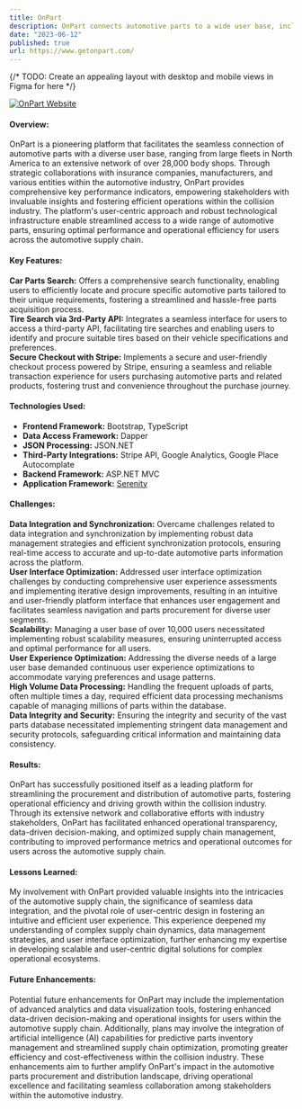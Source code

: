 ```yaml
---
title: OnPart
description: OnPart connects automotive parts to a wide user base, including fleets and over 28,000 body shops. With collaborative industry efforts, it provides key performance indicators for enhanced collision industry operations.
date: "2023-06-12"
published: true
url: https://www.getonpart.com/
---
```


{/* TODO: Create an appealing layout with desktop and mobile views in Figma for here */}

[![OnPart Website](/onpart-website.png)](https://www.onpart.com)

#### Overview:

OnPart is a pioneering platform that facilitates the seamless connection of automotive parts with a diverse user base, ranging from large fleets in North America to an extensive network of over 28,000 body shops. Through strategic collaborations with insurance companies, manufacturers, and various entities within the automotive industry, OnPart provides comprehensive key performance indicators, empowering stakeholders with invaluable insights and fostering efficient operations within the collision industry. The platform's user-centric approach and robust technological infrastructure enable streamlined access to a wide range of automotive parts, ensuring optimal performance and operational efficiency for users across the automotive supply chain.

#### Key Features:

**Car Parts Search:** Offers a comprehensive search functionality, enabling users to efficiently locate and procure specific automotive parts tailored to their unique requirements, fostering a streamlined and hassle-free parts acquisition process.\
**Tire Search via 3rd-Party API:** Integrates a seamless interface for users to access a third-party API, facilitating tire searches and enabling users to identify and procure suitable tires based on their vehicle specifications and preferences.\
**Secure Checkout with Stripe:** Implements a secure and user-friendly checkout process powered by Stripe, ensuring a seamless and reliable transaction experience for users purchasing automotive parts and related products, fostering trust and convenience throughout the purchase journey.

#### Technologies Used:

- **Frontend Framework:** Bootstrap, TypeScript
- **Data Access Framework:** Dapper
- **JSON Processing:** JSON.NET
- **Third-Party Integrations:** Stripe API, Google Analytics, Google Place Autocomplate
- **Backend Framework:** ASP.NET MVC
- **Application Framework:** [Serenity](https://serenity.is/)

#### Challenges:

**Data Integration and Synchronization:** Overcame challenges related to data integration and synchronization by implementing robust data management strategies and efficient synchronization protocols, ensuring real-time access to accurate and up-to-date automotive parts information across the platform.\
**User Interface Optimization:** Addressed user interface optimization challenges by conducting comprehensive user experience assessments and implementing iterative design improvements, resulting in an intuitive and user-friendly platform interface that enhances user engagement and facilitates seamless navigation and parts procurement for diverse user segments.\
**Scalability:** Managing a user base of over 10,000 users necessitated implementing robust scalability measures, ensuring uninterrupted access and optimal performance for all users.\
**User Experience Optimization:** Addressing the diverse needs of a large user base demanded continuous user experience optimizations to accommodate varying preferences and usage patterns.\
**High Volume Data Processing:** Handling the frequent uploads of parts, often multiple times a day, required efficient data processing mechanisms capable of managing millions of parts within the database.\
**Data Integrity and Security:** Ensuring the integrity and security of the vast parts database necessitated implementing stringent data management and security protocols, safeguarding critical information and maintaining data consistency.

#### Results:

OnPart has successfully positioned itself as a leading platform for streamlining the procurement and distribution of automotive parts, fostering operational efficiency and driving growth within the collision industry. Through its extensive network and collaborative efforts with industry stakeholders, OnPart has facilitated enhanced operational transparency, data-driven decision-making, and optimized supply chain management, contributing to improved performance metrics and operational outcomes for users across the automotive supply chain.

#### Lessons Learned:

My involvement with OnPart provided valuable insights into the intricacies of the automotive supply chain, the significance of seamless data integration, and the pivotal role of user-centric design in fostering an intuitive and efficient user experience. This experience deepened my understanding of complex supply chain dynamics, data management strategies, and user interface optimization, further enhancing my expertise in developing scalable and user-centric digital solutions for complex operational ecosystems.

#### Future Enhancements:

Potential future enhancements for OnPart may include the implementation of advanced analytics and data visualization tools, fostering enhanced data-driven decision-making and operational insights for users within the automotive supply chain. Additionally, plans may involve the integration of artificial intelligence (AI) capabilities for predictive parts inventory management and streamlined supply chain optimization, promoting greater efficiency and cost-effectiveness within the collision industry. These enhancements aim to further amplify OnPart's impact in the automotive parts procurement and distribution landscape, driving operational excellence and facilitating seamless collaboration among stakeholders within the automotive industry.
